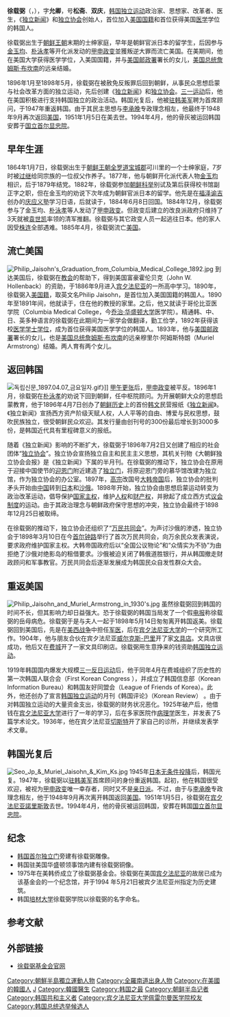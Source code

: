 {{Infobox person
| name        = 徐载弼<br/><small>{{kor|서재필|link=no}}</small>
| image       = Seo_Jae-pil_1947.jpg
| birth_date    = {{birth date|1864|01|07}}
| birth_place   = {{flagicon|Joseon}} [[朝鲜王朝|朝鲜王朝]][[全罗道|全罗道]][[宝城郡|宝城郡]]
| nationality    = {{Flag|United States}}（1890年－1951年）
| death_date    = {{death date and age|1951|01|05|1864|01|07}}
| death_place   = {{Flag|United States}}[[宾夕法尼亚州|宾夕法尼亚州]][[诺里斯敦_(宾夕法尼亚州)|諾里斯敦]]
| burial_place  = [[韩国|韩国]][[国立首尔显忠院|国立首尔显忠院]]
| spouse        = 穆里尔·阿姆斯特朗（Muriel Armstrong）
| children      = 2
| module        =
{{Infobox Korean name | child = yes
|hangul  = 서재필
|hanja   = 徐載弼
|rr      = Seo Jae-pil
|mr      = Sŏ Chaep'il
|hangulho = 송재, 쌍경
|hanjaho = 松齋, 雙慶
|rrho    = Songjae, Ssanggyeong
|mrho    = Songjae, Ssanggyŏng
|hangulja = 윤경
|hanjaja = 允卿
|rrja    = Yun-gyeong
|mrja    = Yun'gyŏng
}}
}}
'''徐载弼'''（{{lang-ko|서재필}}，{{bd|1864年|1月7日|1951年|1月5日|}}），字'''允卿'''，号'''松斋'''、'''双庆'''，[[韩国独立运动|韩国独立运动]]政治家、思想家、改革者、医生，《[[獨立新聞_(朝鮮)|独立新闻]]》和[[独立协会|独立协会]]创始人，首位加入[[美国国籍|美国国籍]]和首位获得美国[[医学|医学]]学位的韩国人。

徐载弼出生于[[朝鲜王朝|朝鲜王朝]]末期的士绅家庭，早年是朝鲜官派日本的留学生，后因参与[[金玉均|金玉均]]、[[朴泳孝|朴泳孝]]等开化派发动的[[甲申政变|甲申政变]]並獲叛逆大罪而流亡美国。在美期间，他在美国大学获得医学学位，入美国国籍，并与[[美国邮政署|美国邮政署]]署长的女儿，[[美国总统|美国总统]][[詹姆斯·布坎南|詹姆斯·布坎南]]的远亲结婚。

1896年1月至1898年5月，徐载弼在被赦免反叛罪后回到朝鲜，从事民众思想启蒙与社会改革方面的独立运动，先后创建《[[獨立新聞_(朝鮮)|独立新闻]]》和[[独立协会|独立协会]]。[[三一运动|三一运动]]后，他在美国积极进行支持韩国独立的政治活动。韩国光复后，他被[[驻韩美军|驻韩美军]]聘为首席顾问，于1947年重返韩国。由于其民主思想与[[李承晚|李承晚]]专政理念相左，他最终于1948年9月再次返回[[美国|美国]]，1951年1月5日在美去世。1994年4月，他的骨灰被运回韩国安葬于[[国立首尔显忠院|国立首尔显忠院]]。

==早年生涯==
1864年1月7日，徐载弼出生于[[朝鲜王朝|朝鲜王朝]][[全罗道|全罗道]][[宝城郡|宝城郡]]{{link-ko|文德面}}可川里的一个士绅家庭，7岁时被[[过继|过继]]给同宗族的一位叔父作养子。1877年，他与朝鲜开化派代表人物[[金玉均|金玉均]]相识，后于1879年结党。1882年，徐载弼参加[[朝鲜科举|朝鲜科举]]别试及第后获得校书馆副正字之职，但在金玉均的劝说下次年成为朝鲜官派日本的留学。他先是在[[福泽谕吉|福泽谕吉]]创办的[[庆应义塾|庆应义塾]]学习日语，后就读于{{link-ja|陆军户山学校|陸軍戸山学校|户山陆军学校}}，1884年6月8日回国。1884年12月，徐载弼参与了金玉均、[[朴泳孝|朴泳孝]]等人发动了[[甲申政变|甲申政变]]。但政变后建立的改良派政府只维持了3天就被[[袁世凯|袁世凯]]率领的清军推翻。徐载弼与其它政变人员一起逃往日本。他的家人因受[[株连|株连]]全部遇难。1885年4月，徐载弼流亡[[美国|美国]]。{{r|研究|崔才德|kt|fnd|LFT}}

==流亡美国==
[[File:Philip_Jaisohn's_Graduation_from_Columbia_Medical_College_1892.jpg|thumb]]
到达美国后，徐载弼在[[教会|教会]]的帮助下，得到美国富豪霍伦贝克（John W. Hollenback）的资助，于1886年9月进入[[宾夕法尼亚|宾夕法尼亚]]的一所高中学习{{r|kt|fnd}}。1890年，徐载弼入[[美国籍|美国籍]]，取英文名Philip Jaisohn，是首位加入美国国籍的韩国人。1890年至1891年间，他就读于{{link-en|拉法叶学院|Lafayette College}}，住在他的教授的家里。之后，他又就读于哥伦比亚医学院（Columbia Medical College，今[[乔治·华盛顿大学|乔治·华盛顿大学]]医学院）。精通韩、中、日、英多种语言的徐载弼在此期间为一家学会做翻译，勤工俭学，1892年获得该校[[医学|医学]][[学士学位|学士学位]]，成为首位获得美国医学学位的韩国人{{r|LFT| fnd|kt}}。1893年，他与[[美国邮政署|美国邮政署]]署长的女儿，也是[[美国总统|美国总统]][[詹姆斯·布坎南|詹姆斯·布坎南]]的远亲穆里尔·阿姆斯特朗（Muriel Armstrong）结婚。两人育有两个女儿{{r|fnd|kt }}。

==返回韩国==
[[File:독립신문_1897.04.07_금요일자.gif|thumb]]》]]
[[甲午更张|甲午更张]]后，[[甲申政变|甲申政变]]被平反。1896年1月，徐载弼在[[朴泳孝|朴泳孝]]的劝说下回到朝鲜，任中枢院顾问。为开展朝鲜大众的思想启蒙教育，他于1896年4月7日创办了[[朝鲜历史|朝鲜历史]]上的首份[[韩文|韩文]]民营报纸《[[獨立新聞_(朝鮮)|独立新闻]]》。《独立新闻》宣扬西方资产阶级天赋人权，人人平等的自由、博爱与民权思想，鼓吹民族独立，很受朝鲜民众欢迎。其发行量由创刊号的300份最后增长到3000多份，是韩国近代具有里程碑意义的报纸。{{r|崔才德|独立|fnd}}

随着《独立新闻》影响的不断扩大，徐载弼于1896年7月2日又创建了相应的社会团体“[[独立协会|独立协会]]”。独立协会宣扬独立自主和民主主义思想，其机关刊物《大朝鲜独立协会会报》是《独立新闻》下属的半月刊。在徐载弼的推动下，独立协会在原用于迎接中国使节的[[迎恩門_(首爾)|迎恩门]]附近建造了[[独立门|独立门]]，将原迎恩门旁的慕华馆改建为独立馆，作为独立协会的办公室。1897年，[[朝鲜高宗|高宗]]改国号[[大韩帝国|大韩帝国]]后，独立协会的批判矛头开始由[[中国|中国]]转到[[日本|日本]]和[[俄羅斯帝國|沙俄]]。1898年开始，独立协会由思想启蒙运动转变为政治改革运动，倡导保护[[国家主权|国家主权]]，维护[[人权|人权]]和[[财产权|财产权]]，并掀起了成立西方式[[议会制度|议会制度]]的运动。由于其政治理念与朝鲜政府保守思想的冲突，独立协会最终于1898年12月25日被取缔。{{r|研究|独立}}

在徐载弼的推动下，独立协会还组织了“[[万民共同会|万民共同会]]”。为声讨沙俄的渗透，独立协会于1898年3月10日在今[[首尔|首尔]][[钟路|钟路]]举行了首次万民共同会，向万余民众发表演说，要求政府维护国家主权。大韩帝国政府后以“全国公议物论”和“众情实为不协”为由拒绝了沙俄对绝影岛的租借要求。沙俄被迫关闭了韩俄道胜银行，并从韩国撤走财政顾问和军事教官。万民共同会后逐渐发展成为韩国民众自发性群众大会。{{r|研究|独立}}

==重返美国==
[[File:Philip_Jaisohn_and_Muriel_Armstrong_in_1930's.jpg|thumb]]
虽然徐载弼回到韩国的时间不长，但其影响力却日益强大。恐于徐载弼的韩国当局发了一个假[[电报|电报]]称徐载弼的岳母病危。徐载弼于是与夫人一起于1898年5月14日匆匆离开韩国返美{{r|fnd}}。徐载弼回到美国后，先是在[[美西战争|美西战争]]中担任[[军医|军医]]，后在[[宾夕法尼亚大学|宾夕法尼亚大学]]的一个研究所工作。1904年，他与朋友合伙在宾夕法尼亚[[威尔克斯-巴里_(宾夕法尼亚州)|威尔克斯-巴里]]开了家[[文具店|文具店]]。文具店很成功，他后又在[[费城|费城]]开了一家文具印刷店。徐载弼用生意挣来的钱资助[[韩国独立运动|韩国独立运动]]{{r|fnd|kt}}。

1919年韩国国内爆发大规模[[三一反日运动|三一反日运动]]后，他于同年4月在费城组织了历史性的第一次韩国人联合会（First Korean Congress ），并成立了韩国信息部（Korean Information Bureau）和韩国友好同盟会（League of Friends of Korea）。此外，他还创办了宣言[[韩国独立运动|韩国独立运动]]的月刊《韩国评论》（Korean Review） 。由于对韩国独立运动的大量资金支出，徐载弼的财务状况恶化。1925年破产后，他借钱在[[宾夕法尼亚大学|宾夕法尼亚大学]]进行了一年的学习，后在多家医院作[[病理学|病理学]]医生，并发表了5篇学术论文。1936年，他在宾夕法尼亚[[切斯特_(賓夕法尼亞州)|切斯特]]开了家自己的诊所，并继续发表学术文章。{{r|fnd|kt}}

==韩国光复后==
[[File:Seo_Jp_&_Muriel_Jaisohn_&_Kim_Ks.jpg|thumb]]
1945年[[日本无条件投降|日本无条件投降]]后，韩国光复。1947年，徐载弼以[[驻韩美军|驻韩美军]]首席顾问的身份重返韩国。起初，他在韩国很受欢迎，被视为[[甲申政变|甲申政变]]唯一幸存者，同时又不是[[亲日派|亲日派]]。不过，由于与[[李承晚|李承晚]]专政理念相左，他于1948年9月再次离开韩国返回[[美国|美国]]。1951年1月5日，徐载弼在[[宾夕法尼亚|宾夕法尼亚]][[诺里斯敦_(宾夕法尼亚州)|諾里斯敦]]去世。1994年4月，他的骨灰被运回韩国，安葬在韩国[[国立首尔显忠院|国立首尔显忠院]]。{{r|fnd|kt}}

==纪念==
*[[韩国|韩国]][[首尔|首尔]][[独立门|独立门]]旁建有徐载弼雕像{{r|kt}}。
*韩国驻美国华盛顿领事馆内建有徐载弼铜像{{r|sta}}。
*1975年在美韩侨成立了徐载弼基金会{{r|pj}}。徐载弼在美国[[宾夕法尼亚|宾夕法尼亚]]的故居已成为该基金会的一个纪念馆{{r| hs }}，并于1994 年5月21日被宾夕法尼亚州指定为历史建筑{{r|hm}}。
*韩国[[培材大学|培材大学]]徐载弼学院以徐载弼的名字命名{{r|pcu}}。
==参考文献==
{{Reflist|2|refs=
<ref name=pj>{{cite web |url=http://jaisohn.com/ |title=The Philip Jaisohn Memorial Foundation  |publisher=The Philip Jaisohn Memorial Foundation |accessdate=2018-12-05 |archive-url=https://web.archive.org/web/20181205193545/http://jaisohn.com/ |archive-date=2018-12-05 |dead-url=no }}</ref>
<ref name=fnd>{{cite web  |url=http://jaisohn.com/dr-philip-jaisohn/  |title=The Life of Philip Jaisohn(1864-1951) |publisher=The Philip Jaisohn Memorial Foundation  |accessdate=2018-12-05  |archive-url=https://web.archive.org/web/20181107065339/http://jaisohn.com/dr-philip-jaisohn/  |archive-date=2018-11-07  |dead-url=no  }}</ref>
<ref name=hs>{{cite web  |url=http://jaisohn.com/jaisohn-house/  |title=The Philip Jaisohn House  |publisher=The Philip Jaisohn Memorial Foundation  |accessdate=2018-12-05  |archive-url=https://web.archive.org/web/20181205193556/http://jaisohn.com/jaisohn-house/  |archive-date=2018-12-05  |dead-url=no  }}</ref>
<ref name=LFT>{{cite web |url=https://magazine.lafayette.edu/fall2011/2011/11/18/jaisohn-was-champion-for-korean-independence/ |title=Jaisohn Was Champion for Korean Independence |publisher=LAFAYETTE MAGAZINE |accessdate=2018-12-05 |archive-url=https://web.archive.org/web/20181106210725/https://magazine.lafayette.edu/fall2011/2011/11/18/jaisohn-was-champion-for-korean-independence/ |archive-date=2018-11-06 |dead-url=no }}</ref>
<ref name=kt>{{cite web |url=http://www.koreatimes.co.kr/www/news/nation/2012/07/363_101797.html |title=Seo Jae-pil: pioneering reformer, independence fighter |publisher=The Korean Times |accessdate=2018-12-05 |archive-url=https://web.archive.org/web/20181107064711/http://www.koreatimes.co.kr/www/news/nation/2012/07/363_101797.html |archive-date=2018-11-07 |dead-url=no }}</ref>
<ref name="崔才德">{{cite journal |title=徐载弼与《独立新闻》 |author=崔才德 | coauthors = |journal=《赤峰学院学报(汉文哲学社会科学版)》 |date=2013年03期 }}</ref>
<ref name="研究">{{cite journal |title=近代朝鲜独立运动家徐载弼研究  |author=崔才德 | coauthors = |journal=《云南社会主义学院学报》 |date=2012年05期 }}</ref>
<ref name="独立">{{cite web  |url=http://his.newdu.com/a/201802/05/576036.html  |title=朝鲜独立协会的创建、发展、高潮以及失败  |publisher=历史网  |accessdate=2018-12-05  |archive-url=https://web.archive.org/web/20181205194855/http://his.newdu.com/a/201802/05/576036.html  |archive-date=2018-12-05  |dead-url=no  }}</ref>
<ref name=sta>{{cite web  |url=http://news.sina.com/int/chosun/105-103-102-101/2008-05-08/00312878652.html  |title=“徐載弼銅像”作為韓國人首次立于華盛頓特區  |publisher=新浪网  |date=2008-05-08  |access-date=2018-12-07  |archive-url=https://web.archive.org/web/20080829155939/http://news.sina.com/int/chosun/105-103-102-101/2008-05-08/00312878652.html  |archive-date=2008-08-29  |dead-url=no  }}</ref>
<ref name=hm>{{cite web
 |url          = http://www.phmc.state.pa.us/apps/historical-markers.html
 |title        = PENNSYLVANIA HISTORICAL MARKER SEARCH
 |publisher    = Pennsylvania Historical and Museum Commission
 |accessdate   = 2018-12-05
 |archive-url  = https://web.archive.org/web/20180329102807/http://www.phmc.state.pa.us/apps/historical-markers.html
 |archive-date = 2018-03-29
 |dead-url     = no
}}</ref>
<ref name=pcu>{{cite web
 |url          = http://www.pcu.ac.kr/chinese/sub_03_02.php?s_flag=m_01
 |title        = 培才大学徐载弼学院
 |publisher    = 培才大学
 |accessdate   = 2018-12-05
 |archive-url  = https://web.archive.org/web/20171106131003/http://www.pcu.ac.kr/chinese/sub_03_02.php?s_flag=m_01
 |archive-date = 2017-11-06
 |dead-url     = no
}}</ref>
}}

== 外部链接 ==
{{Portal|朝鮮半島}}
{{Commons category|Seo Jae-pil}}
* [http://jaisohn.com 徐载弼基金会官网] {{Wayback|url=http://jaisohn.com/ |date=20181205193545 }} {{en icon}}

{{DEFAULTSORT: Seo Jae-pil}}
[[Category:朝鮮半島獨立運動人物|Category:朝鮮半島獨立運動人物]]
[[Category:全羅南道出身人物|Category:全羅南道出身人物]]
[[Category:在美國的韓國人|Category:在美國的韓國人]]
[[Category:徐姓|J]]
[[Category:韓國醫生|Category:韓國醫生]]
[[Category:韩国之最|Category:韩国之最]]
[[Category:朝鲜半岛记者|Category:朝鲜半岛记者]]
[[Category:韩国共和主义者|Category:韩国共和主义者]]
[[Category:宾夕法尼亚大学佩雷尔曼医学院校友|Category:宾夕法尼亚大学佩雷尔曼医学院校友]]
[[Category:韩国总统选举候选人|Category:韩国总统选举候选人]]